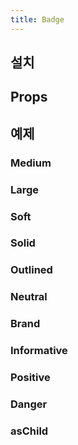 ```yaml
---
title: Badge
---
```



<ComponentExample name="badge-preview" />

## 설치

<Installation name="badge" />

## Props

<ReactTypeTable path="./registry/ui/badge.tsx" name="BadgeProps" />

## 예제

### Medium

<ComponentExample name="badge-medium" />

### Large

<ComponentExample name="badge-large" />

### Soft

<ComponentExample name="badge-soft" />

### Solid

<ComponentExample name="badge-solid" />

### Outlined

<ComponentExample name="badge-outlined" />

### Neutral

<ComponentExample name="badge-neutral" />

### Brand

<ComponentExample name="badge-brand" />

### Informative

<ComponentExample name="badge-informative" />

### Positive

<ComponentExample name="badge-positive" />

### Danger

<ComponentExample name="badge-danger" />

### asChild

<ComponentExample name="badge-as-child" />